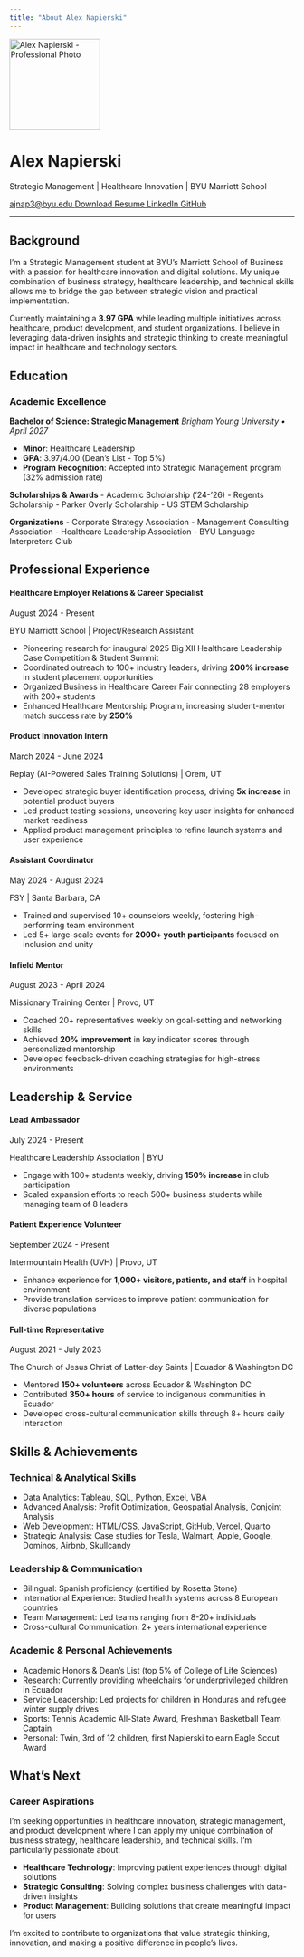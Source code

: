 ```yaml
---
title: "About Alex Napierski"
---
```


::: {.hero-banner .text-center}

<img src="images/profile.jpg" alt="Alex Napierski - Professional Photo" class="rounded-circle mb-3" width="160">

<h1>Alex Napierski</h1>

<p class="lead">Strategic Management | Healthcare Innovation | BYU Marriott School</p>

<div class="contact-buttons">
  <a href="mailto:ajnap3@byu.edu" class="btn-contact">
    <i class="fas fa-envelope"></i> ajnap3@byu.edu
  </a>
  <a href="files/2025_Resume_Alex_Napierski_full.pdf" class="btn-contact" download>
    <i class="fas fa-download"></i> Download Resume
  </a>
  <a href="https://www.linkedin.com/in/alex-napierski/" class="btn-contact" target="_blank">
    <i class="fab fa-linkedin"></i> LinkedIn
  </a>
  <a href="https://github.com/ajnap3" class="btn-contact" target="_blank">
    <i class="fab fa-github"></i> GitHub
  </a>
</div>

:::

<hr class="section-divider">

## Background

::: {.card}
I'm a Strategic Management student at BYU's Marriott School of Business with a passion for healthcare innovation and digital solutions. My unique combination of business strategy, healthcare leadership, and technical skills allows me to bridge the gap between strategic vision and practical implementation.

Currently maintaining a **3.97 GPA** while leading multiple initiatives across healthcare, product development, and student organizations. I believe in leveraging data-driven insights and strategic thinking to create meaningful impact in healthcare and technology sectors.
:::

## Education

::: {.card}
<div class="card-header">
  <h3><i class="fas fa-graduation-cap"></i> Academic Excellence</h3>
</div>

**Bachelor of Science: Strategic Management**
*Brigham Young University • April 2027*

- **Minor**: Healthcare Leadership
- **GPA**: 3.97/4.00 (Dean's List - Top 5%)
- **Program Recognition**: Accepted into Strategic Management program (32% admission rate)

**Scholarships & Awards**
- Academic Scholarship ('24-'26)
- Regents Scholarship
- Parker Overly Scholarship
- US STEM Scholarship

**Organizations**
- Corporate Strategy Association
- Management Consulting Association
- Healthcare Leadership Association
- BYU Language Interpreters Club
:::

## Professional Experience

::: {.experience-card .card}
<div class="experience-header">
  <h4 class="experience-title">Healthcare Employer Relations & Career Specialist</h4>
  <span class="experience-date">August 2024 - Present</span>
</div>
<div class="experience-company">BYU Marriott School | Project/Research Assistant</div>

- Pioneering research for inaugural 2025 Big XII Healthcare Leadership Case Competition & Student Summit
- Coordinated outreach to 100+ industry leaders, driving **200% increase** in student placement opportunities
- Organized Business in Healthcare Career Fair connecting 28 employers with 200+ students
- Enhanced Healthcare Mentorship Program, increasing student-mentor match success rate by **250%**
:::

::: {.experience-card .card}
<div class="experience-header">
  <h4 class="experience-title">Product Innovation Intern</h4>
  <span class="experience-date">March 2024 - June 2024</span>
</div>
<div class="experience-company">Replay (AI-Powered Sales Training Solutions) | Orem, UT</div>

- Developed strategic buyer identification process, driving **5x increase** in potential product buyers
- Led product testing sessions, uncovering key user insights for enhanced market readiness
- Applied product management principles to refine launch systems and user experience
:::

::: {.experience-card .card}
<div class="experience-header">
  <h4 class="experience-title">Assistant Coordinator</h4>
  <span class="experience-date">May 2024 - August 2024</span>
</div>
<div class="experience-company">FSY | Santa Barbara, CA</div>

- Trained and supervised 10+ counselors weekly, fostering high-performing team environment
- Led 5+ large-scale events for **2000+ youth participants** focused on inclusion and unity
:::

::: {.experience-card .card}
<div class="experience-header">
  <h4 class="experience-title">Infield Mentor</h4>
  <span class="experience-date">August 2023 - April 2024</span>
</div>
<div class="experience-company">Missionary Training Center | Provo, UT</div>

- Coached 20+ representatives weekly on goal-setting and networking skills
- Achieved **20% improvement** in key indicator scores through personalized mentorship
- Developed feedback-driven coaching strategies for high-stress environments
:::

## Leadership & Service

::: {.experience-card .card}
<div class="experience-header">
  <h4 class="experience-title">Lead Ambassador</h4>
  <span class="experience-date">July 2024 - Present</span>
</div>
<div class="experience-company">Healthcare Leadership Association | BYU</div>

- Engage with 100+ students weekly, driving **150% increase** in club participation
- Scaled expansion efforts to reach 500+ business students while managing team of 8 leaders
:::

::: {.experience-card .card}
<div class="experience-header">
  <h4 class="experience-title">Patient Experience Volunteer</h4>
  <span class="experience-date">September 2024 - Present</span>
</div>
<div class="experience-company">Intermountain Health (UVH) | Provo, UT</div>

- Enhance experience for **1,000+ visitors, patients, and staff** in hospital environment
- Provide translation services to improve patient communication for diverse populations
:::

::: {.experience-card .card}
<div class="experience-header">
  <h4 class="experience-title">Full-time Representative</h4>
  <span class="experience-date">August 2021 - July 2023</span>
</div>
<div class="experience-company">The Church of Jesus Christ of Latter-day Saints | Ecuador & Washington DC</div>

- Mentored **150+ volunteers** across Ecuador & Washington DC
- Contributed **350+ hours** of service to indigenous communities in Ecuador
- Developed cross-cultural communication skills through 8+ hours daily interaction
:::

## Skills & Achievements

<div class="skills-grid">

::: {.skill-category}
### <i class="fas fa-chart-line"></i> Technical & Analytical Skills
<ul class="skill-list">
<li>Data Analytics: Tableau, SQL, Python, Excel, VBA</li>
<li>Advanced Analysis: Profit Optimization, Geospatial Analysis, Conjoint Analysis</li>
<li>Web Development: HTML/CSS, JavaScript, GitHub, Vercel, Quarto</li>
<li>Strategic Analysis: Case studies for Tesla, Walmart, Apple, Google, Dominos, Airbnb, Skullcandy</li>
</ul>
:::

::: {.skill-category}
### <i class="fas fa-users"></i> Leadership & Communication
<ul class="skill-list">
<li>Bilingual: Spanish proficiency (certified by Rosetta Stone)</li>
<li>International Experience: Studied health systems across 8 European countries</li>
<li>Team Management: Led teams ranging from 8-20+ individuals</li>
<li>Cross-cultural Communication: 2+ years international experience</li>
</ul>
:::

::: {.skill-category}
### <i class="fas fa-trophy"></i> Academic & Personal Achievements
<ul class="skill-list">
<li>Academic Honors & Dean's List (top 5% of College of Life Sciences)</li>
<li>Research: Currently providing wheelchairs for underprivileged children in Ecuador</li>
<li>Service Leadership: Led projects for children in Honduras and refugee winter supply drives</li>
<li>Sports: Tennis Academic All-State Award, Freshman Basketball Team Captain</li>
<li>Personal: Twin, 3rd of 12 children, first Napierski to earn Eagle Scout Award</li>
</ul>
:::

</div>

## What's Next

::: {.card}
<div class="card-header">
  <h3><i class="fas fa-rocket"></i> Career Aspirations</h3>
</div>

I'm seeking opportunities in healthcare innovation, strategic management, and product development where I can apply my unique combination of business strategy, healthcare leadership, and technical skills. I'm particularly passionate about:

- **<i class="fas fa-heartbeat"></i> Healthcare Technology**: Improving patient experiences through digital solutions
- **<i class="fas fa-chess"></i> Strategic Consulting**: Solving complex business challenges with data-driven insights
- **<i class="fas fa-cogs"></i> Product Management**: Building solutions that create meaningful impact for users

I'm excited to contribute to organizations that value strategic thinking, innovation, and making a positive difference in people's lives.
:::
